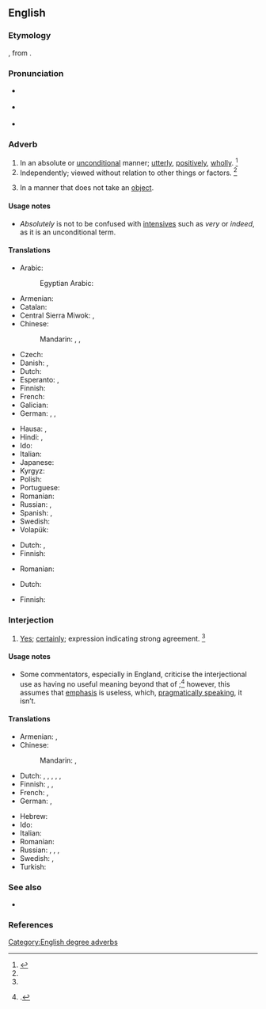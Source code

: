 ==English==

===Etymology===
{{suffix|absolute|ly|lang=en}}, from {{etyl|enm|en}}.

===Pronunciation===
* {{a|UK}} {{IPA|/æb.səˈluːt.li/|lang=en}}
* {{a|US}} {{IPA|/ˌæb.səˈlut.li/|/ˈæb.səˌlut.li/|lang=en}}
* {{audio|en-us-absolutely.ogg|Audio (US)|lang=en}}

===Adverb===
{{en-adv|-}}

# In an absolute or [[unconditional]] manner; [[utterly]], [[positively]], [[wholly]]. {{defdate|First attested around 1350 to 1470.}}<ref name=SOED>{{R:SOED5|page=9}}</ref>
# Independently; viewed without relation to other things or factors. {{defdate|First attested around 1350 to 1470.}}<ref name=SOED/>
# {{lb|en|grammar}} In a manner that does not take an [[object]].

====Usage notes====
* ''Absolutely'' is not to be confused with [[intensive]]s such as ''very'' or ''indeed'', as it is an unconditional term.

====Translations====
{{trans-top|in an absolute manner}}
* Arabic: {{t|ar|مطلقا|tr=muṭlaqan}}
*: Egyptian Arabic: {{t|arz|مطلقا|tr=muṭlaqan}}
* Armenian: {{t+|hy|անպայման}}
* Catalan: {{t+|ca|absolutament}}
* Central Sierra Miwok: {{t|csm|ˀoma·}}, {{t|csm|ˀoma·}}
* Chinese:
*: Mandarin: {{t+|cmn|絕對|alt=絕對地|sc=Hani}}, {{t+|cmn|绝对|tr=juéduì de|alt=绝对地|sc=Hani}}, {{t+|cmn|完全|tr=wánquán de|alt=完全地|sc=Hani}}
* Czech: {{t+|cs|naprosto}}
* Danish: {{t|da|absolut}}, {{t|da|fuldstændig}}
* Dutch: {{t+|nl|absoluut}}
* Esperanto: {{t|eo|nepre}}, {{t|eo|absolute}}
* Finnish: {{t+|fi|ehdottomasti}}
* French: {{t+|fr|absolument}}
* Galician: {{t|gl|absolutamente}}
* German: {{t+|de|absolut}}, {{t+|de|durchaus}}, {{sense|with negatives}} {{t+|de|gar}}
{{trans-mid}}
* Hausa: {{t|ha|tabbas}}, {{t|ha|sosai}}
* Hindi: {{t+|hi|बिलकुल}}, {{t+|hi|बिल्कुल}}
* Ido: {{t+|io|absolute}}
* Italian: {{t+|it|assolutamente}}
* Japanese: {{t+|ja|絶対|alt=絶対に|tr=ぜったいに, zettai ni}}
* Kyrgyz: {{t+|ky|абсолюттуу}}
* Polish: {{t+|pl|absolutnie}}
* Portuguese: {{t+|pt|absolutamente}}
* Romanian: {{t+|ro|absolut}}
* Russian: {{t+|ru|соверше́нно}}, {{t+|ru|абсолю́тно}}
* Spanish: {{t+|es|totalmente}}, {{t+|es|absolutamente}}
* Swedish: {{t+|sv|absolut}}
* Volapük: {{t+|vo|go}}
{{trans-bottom}}

{{trans-top|independently; viewed without relation to other things or factors}}
* Dutch: {{t+|nl|absoluut}}, {{t+|nl|onafhankelijk}}
* Finnish: {{t+|fi|absoluuttisesti}}
{{trans-mid}}
* Romanian: {{t+|ro|absolut}}
{{trans-bottom}}

{{trans-top|in a manner that does not take an object}}
* Dutch: {{t|nl|geheel op zichzelf staand}}
{{trans-mid}}
* Finnish: {{t+|fi|absoluuttisesti}}
{{trans-bottom}}

===Interjection===
{{en-interj}}

# [[yes|Yes]]; [[certainly]]; expression indicating strong agreement. {{defdate|First attested around 1350 to 1470.}}<ref name=SOED/>

====Usage notes====
* Some commentators, especially in England, criticise the interjectional use as having no useful meaning beyond that of {{m|en|yes}};<ref name="SLE-usage">{{R:She Literally Exploded|page=3}}.</ref> however, this assumes that [[emphasis]] is useless, which, [[pragmatics|pragmatically speaking]], it isn’t.

====Translations====
{{trans-top|yes; certainly}}
* Armenian: {{t+|hy|իհարկե}}, {{t|hy|աչքիս վրա}}
* Chinese:
*: Mandarin: {{t+|cmn|當然|sc=Hani}}, {{t+|cmn|当然|tr=dāngrán|sc=Hani}}
* Dutch: {{t+|nl|absoluut}}, {{t+|nl|werkelijk}}, {{t+|nl|echt}}, {{t+|nl|beslist}}, {{t+|nl|zeker}}, {{t+|nl|ontegenzeglijk}}
* Finnish: {{t|fi|[[ehdottomasti]]}}, {{t|fi|[[nimenomaan]]}}, {{t|fi|tottakai}}
* French: {{t+|fr|absolument}}, {{qualifier|Quebec, informal}} {{t+|fr|mets-en}}
* German: {{t+|de|allerdings}}, {{t|de|aber hallo}}
{{trans-mid}}
* Hebrew: {{t|he|בהחלט|tr=be'hekhlet'|sc=Hebr}}
* Ido: {{t+|io|absolute}}
* Italian: {{t+|it|assolutamente}}
* Romanian: {{t+|ro|absolut}}
* Russian: {{t+|ru|коне́чно}}, {{t+|ru|то́чно}}, {{t+|ru|и́менно}}, {{t+|ru|однозна́чно}}
* Swedish: {{t+|sv|absolut}}, {{t+|sv|definitivt}}
* Turkish: {{t+|tr|kesinlikle}}
{{trans-bottom}}

===See also===
* {{l|en|absitively posolutely}}

===References===
<references/>

[[Category:English degree adverbs]]